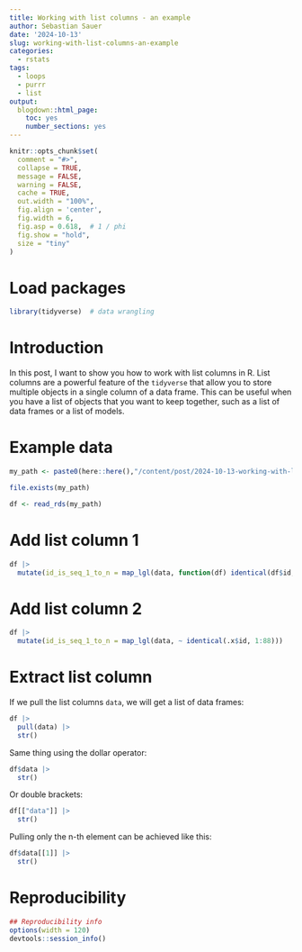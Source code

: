 ```yaml
---
title: Working with list columns - an example
author: Sebastian Sauer
date: '2024-10-13'
slug: working-with-list-columns-an-example
categories:
  - rstats
tags:
  - loops
  - purrr
  - list
output:
  blogdown::html_page:
    toc: yes
    number_sections: yes
---
```




```r
knitr::opts_chunk$set(
  comment = "#>",
  collapse = TRUE,
  message = FALSE,
  warning = FALSE,
  cache = TRUE,
  out.width = "100%",
  fig.align = 'center',
  fig.width = 6,
  fig.asp = 0.618,  # 1 / phi
  fig.show = "hold",
  size = "tiny"
)
```



# Load packages

```r
library(tidyverse)  # data wrangling
```


# Introduction

In this post, I want to show you how to work with list columns in R. List columns are a powerful feature of the `tidyverse` that allow you to store multiple objects in a single column of a data frame. This can be useful when you have a list of objects that you want to keep together, such as a list of data frames or a list of models.


# Example data

```r
my_path <- paste0(here::here(),"/content/post/2024-10-13-working-with-list-columns-an-example/df_with_list_columns.rds")

file.exists(my_path)

df <- read_rds(my_path)
```


# Add list column 1

```r
df |>  
  mutate(id_is_seq_1_to_n = map_lgl(data, function(df) identical(df$id, 1:88)))
```




# Add list column 2

```r
df |>  
  mutate(id_is_seq_1_to_n = map_lgl(data, ~ identical(.x$id, 1:88)))
```


# Extract list column

If we pull the list columns `data`, we will get a list of data frames:

```r
df |> 
  pull(data) |> 
  str()
```

Same thing using the dollar operator:

```r
df$data |> 
  str()
```

Or double brackets:

```r
df[["data"]] |> 
  str()
```


Pulling only the n-th element can be achieved like this:

```r
df$data[[1]] |> 
  str()
```



# Reproducibility

```r
## Reproducibility info
options(width = 120)
devtools::session_info()

```


